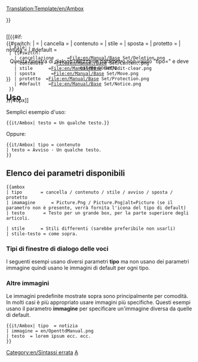 <noinclude>[[Translation:Template/en/Ambox]]</noinclude><!-- 
      adattamento del codice Wiki Ambox
-->

<noinclude></noinclude><includeonly><div style="{{#IF: {{{stile|}}} | {{{stile}}} | margin: 0px 10% 0px 10%; border: 1px solid #aaa; border-left: 10px solid {{#switch:{{{tipo|}}} 
  | cancella     =#b22222;
  | contenuto    =#f28500;
  | stile      =#f4c430;
  | sposta       =#9932cc;
  | protetto  =#bba;
  | #default   =#1e90ff;
}} padding: 4px 8px; background:#efefef; min-height: 44px;">}}
<div style="position: absolute;">[[{{#if:{{{immagine|}}}
  | File:{{{immagine}}}
  | {{#switch:{{{tipo|}}}
    | cancellazione     =File:en/Manual/Base Set/Deletion.png
    | contenuto    =File:en/Manual/Base Set/Content.png
    | stile      =File:en/Manual/Base Set/Edit-clear.png
    | sposta      =File:en/Manual/Base Set/Move.png
    | protetto  =File:en/Manual/Base Set/Protection.png
    | #default   =File:en/Manual/Base Set/Notice.png
  }}
}}|40px]]</div>
<div style="border: none; padding: 2px 2px 2px 62px;">
<span style="{{#IF: {{{stile-testo|}}} | {{{stile-testo}}} | }}"> {{{testo|}}} </span>
</div></div><!-- 
Rileva e segnala l'utilizzo errato [[Template:Ambox/It#Tipi di finestre di dialogo delle voci parametri |"tipo"]]:
-->{{#switch:{{{tipo|}}}
|            = <!--Nessun tipo fornito è considerato un input valido --> 
| cancella     =
| contenuto    = 
| stile      =
| sposta       =
| protetto  =
| notizia     =
| #default   = <div style="text-align: center;">Questa finestra di dialogo utilizza un parametro non valido "tipo={{{tipo|}}}" e deve essere corretto.</div>[[Category:en/Sintassi errata]]
}}</includeonly><noinclude>

==Uso==
Semplici esempio d'uso:
<pre>
{{it/Ambox| testo = Un qualche testo.}}
</pre>
{{it/Ambox| testo = Un qualche testo.}}

Oppure:
<pre>
{{it/Ambox| tipo = contenuto
| testo = Avviso - Un qualche testo.
}}
</pre>
{{it/Ambox| tipo = contenuto | testo = Avviso - Un qualche testo.}}

== Elenco dei parametri disponibili ==
<pre>
{{ambox
| tipo       = cancella / contenuto / stile / avviso / sposta / protetto
| imamagine      = Picture.Png / Picture.Png|alt=Picture (se il parametro non è presente, verrà fornita l'icona del tipo di default)
| testo       = Testo per un grande box, per la parte superiore degli articoli.

| stile      = Stili differenti (sarebbe preferibile non usarli)
| stile-testo = come sopra.
</pre>

=== Tipi di finestre di dialogo delle voci ===

I seguenti esempi usano diversi parametri '''tipo''' ma non usano dei parametri immagine quindi usano le immagini di default per ogni tipo.

{{it/Ambox| tipo  = cancella
| testo  = tipo=<u>cancella</u> – Problemi di cancellazione, come {{en/S|cancella}}.
}}
{{it/Ambox| tipo  = contenuto
| testo  = type=<u>contenuto</u> – Problemi di contenuto, come {{en/S|Avviso}}.
}}
{{it/Ambox| tipo  = stile
| testo  = tipo=<u>stile</u> – Problemi di stile, come {{en/S|pulizia}}.
}}
{{it/Ambox| tipo  = notizia
| testo  = tipo=<u>notizia</u> – Notizie sulle voci, come {{en/S|corrente}}.
}}
{{it/Ambox| tipo  = sposta
| testo  = tipo=<u>sposta</u> – Proposte di fondere, dividere o tradurre come {{en/S|dividere}}.
}}
{{it/Ambox| tipo  = protetto
| testo  = tipo=<u>protetto</u> – Avvisi di protezione, come {{en/S|Storico}}.
}}

=== Altre immagini ===

Le immagini predefinite mostrate sopra sono principalmente per comodità. In molti casi è più appropriato usare immagini più specifiche. Questi esempi usano il parametro '''immagine''' per specificare un'immagine diversa da quelle di default.

<pre>{{it/Ambox| tipo  = notizia
| immagine = en/OpenttdManual.png
| testo  = lorem ipsum ecc. ecc. 
}}</pre>

{{it/Ambox| tipo  = notizia
| immagine = en/OpenttdManual.png
| testo  = lorem ipsum ecc. ecc. 
}}

[[Category:en/Manual/Base Set/Message boxes|A]]
</noinclude><!--

  CSS if the option will become available

/* Article message box styles */
table.ambox {
    margin: 0px 10%;   /* 10% = Will not overlap with other elements */
    border: 1px solid #aaa; 
    border-left: 10px solid #1e90ff;    /* Default "notice" blue */
    background: #fbfbfb; 
}
table.ambox + table.ambox {   /* Single border between stacked boxes. */
    margin-top: -1px;
}
.ambox th.mbox-text, 
.ambox td.mbox-text {            /* The message body cell(s) */
    padding: 0.25em 0.5em;       /* 0.5em left/right */
}
.ambox td.mbox-image {           /* The left image cell */
    padding: 2px 0 2px 0.5em;    /* 0.5em left, 0px right */
}
.ambox td.mbox-imageright {      /* The right image cell */
    padding: 2px 0.5em 2px 0;    /* 0px left, 0.5em right */
}

table.ambox-notice {
    border-left: 10px solid #1e90ff;    /* Blue */
}
table.ambox-speedy {
    border-left: 10px solid #b22222;    /* Red */
    background: #fee;                   /* Pink */
}
table.ambox-delete {
    border-left: 10px solid #b22222;    /* Red */
}
table.ambox-content {
    border-left: 10px solid #f28500;    /* Orange */
}
table.ambox-style {
    border-left: 10px solid #f4c430;    /* Yellow */
}
table.ambox-move {
    border-left: 10px solid #9932cc;    /* Purple */
}
table.ambox-protection {
    border-left: 10px solid #bba;       /* Gray-gold */
}
-->